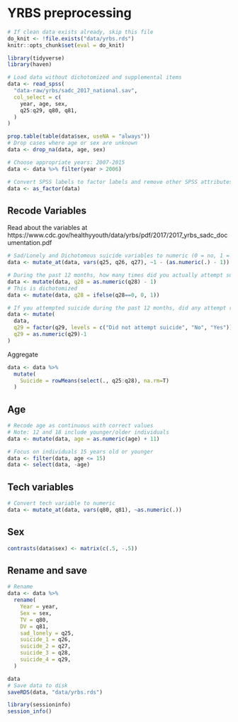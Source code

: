 # YRBS preprocessing

```r
# If clean data exists already, skip this file
do_knit <- !file.exists("data/yrbs.rds")
knitr::opts_chunk$set(eval = do_knit)
```

```r
library(tidyverse)
library(haven)
```

```r
# Load data without dichotomized and supplemental items
data <- read_spss(
  "data-raw/yrbs/sadc_2017_national.sav",
  col_select = c(
    year, age, sex,
    q25:q29, q80, q81,
  )
)
```

```r
prop.table(table(data$sex, useNA = "always"))
# Drop cases where age or sex are unknown
data <- drop_na(data, age, sex)
```

```r
# Choose appropriate years: 2007-2015
data <- data %>% filter(year > 2006)
```

```r
# Convert SPSS labels to factor labels and remove other SPSS attributes
data <- as_factor(data)
```

## Recode Variables

Read about the variables at
https://www.cdc.gov/healthyyouth/data/yrbs/pdf/2017/2017_yrbs_sadc_documentation.pdf

```r
# Sad/Lonely and Dichotomous suicide variables to numeric (0 = no, 1 = yes)
data <- mutate_at(data, vars(q25, q26, q27), ~1 - (as.numeric(.) - 1))
```

```r
# During the past 12 months, how many times did you actually attempt suicide?
data <- mutate(data, q28 = as.numeric(q28) - 1)
# This is dichotomized
data <- mutate(data, q28 = ifelse(q28==0, 0, 1))
```

```r
# If you attempted suicide during the past 12 months, did any attempt result in an injury, poisoning, or overdose that had to be treated by a doctor or nurse?
data <- mutate(
  data,
  q29 = factor(q29, levels = c("Did not attempt suicide", "No", "Yes")),
  q29 = as.numeric(q29)-1
)
```

Aggregate

```r
data <- data %>% 
  mutate(
    Suicide = rowMeans(select(., q25:q28), na.rm=T)
  ) 
```

## Age

```r
# Recode age as continuous with correct values
# Note: 12 and 18 include younger/older individuals
data <- mutate(data, age = as.numeric(age) + 11)
```

```r
# Focus on individuals 15 years old or younger
data <- filter(data, age <= 15)
data <- select(data, -age)
```

## Tech variables

```r
# Convert tech variable to numeric
data <- mutate_at(data, vars(q80, q81), ~as.numeric(.))
```

## Sex

```r
contrasts(data$sex) <- matrix(c(.5, -.5))
```


## Rename and save

```r
# Rename
data <- data %>%
  rename(
    Year = year,
    Sex = sex,
    TV = q80,
    DV = q81,
    sad_lonely = q25,
    suicide_1 = q26,
    suicide_2 = q27,
    suicide_3 = q28,
    suicide_4 = q29,
  )
```

```r
data
# Save data to disk
saveRDS(data, "data/yrbs.rds")
```

```r
library(sessioninfo)
session_info()
```
